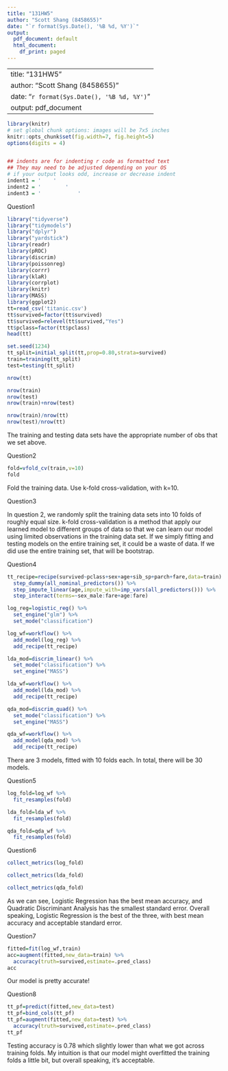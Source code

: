 ```yaml
---
title: "131HW5"
author: "Scott Shang (8458655)"
date: "`r format(Sys.Date(), '%B %d, %Y')`"
output:
  pdf_document: default
  html_document:
    df_print: paged
---
```


---
title: "131HW5"
author: "Scott Shang (8458655)"
date: "`r format(Sys.Date(), '%B %d, %Y')`"
output: pdf_document
---

```r
library(knitr)
# set global chunk options: images will be 7x5 inches
knitr::opts_chunk$set(fig.width=7, fig.height=5)
options(digits = 4)


## indents are for indenting r code as formatted text
## They may need to be adjusted depending on your OS
# if your output looks odd, increase or decrease indent
indent1 = '    '
indent2 = '        '
indent3 = '            '
```

Question1
```r
library("tidyverse")
library("tidymodels")
library("dplyr")
library("yardstick")
library(readr)
library(pROC)
library(discrim)
library(poissonreg)
library(corrr)
library(klaR)
library(corrplot)
library(knitr)
library(MASS)
library(ggplot2)
tt=read_csv('titanic.csv')
tt$survived=factor(tt$survived)
tt$survived=relevel(tt$survived,"Yes")
tt$pclass=factor(tt$pclass)
head(tt)
```


```r
set.seed(1234)
tt_split=initial_split(tt,prop=0.80,strata=survived)
train=training(tt_split)
test=testing(tt_split)

```

```r
nrow(tt)
```

```r
nrow(train)
nrow(test)
nrow(train)+nrow(test)
```

```r
nrow(train)/nrow(tt)
nrow(test)/nrow(tt)
```
The training and testing data sets have the appropriate number of obs that we set above.

Question2
```r
fold=vfold_cv(train,v=10)
fold
```
Fold the training data. Use k-fold cross-validation, with k=10.

Question3

In question 2, we randomly split the training data sets into 10 folds of roughly equal size. k-fold cross-validation is a method that apply our learned model to different groups of data so that we can learn our model using limited observations in the training data set. If we simply fitting and testing models on the entire training set, it could be a waste of data.
If we did use the entire training set, that will be bootstrap.

Question4
```r
tt_recipe=recipe(survived~pclass+sex+age+sib_sp+parch+fare,data=train) %>%
  step_dummy(all_nominal_predictors()) %>%
  step_impute_linear(age,impute_with=imp_vars(all_predictors())) %>%
  step_interact(terms=~sex_male:fare+age:fare)

log_reg=logistic_reg() %>% 
  set_engine("glm") %>% 
  set_mode("classification")

log_wf=workflow() %>% 
  add_model(log_reg) %>% 
  add_recipe(tt_recipe)

lda_mod=discrim_linear() %>% 
  set_mode("classification") %>% 
  set_engine("MASS")

lda_wf=workflow() %>% 
  add_model(lda_mod) %>% 
  add_recipe(tt_recipe)

qda_mod=discrim_quad() %>% 
  set_mode("classification") %>% 
  set_engine("MASS")

qda_wf=workflow() %>% 
  add_model(qda_mod) %>% 
  add_recipe(tt_recipe)
```
There are 3 models, fitted with 10 folds each. In total, there will be 30 models.

Question5
```r
log_fold=log_wf %>% 
  fit_resamples(fold)

lda_fold=lda_wf %>% 
  fit_resamples(fold)

qda_fold=qda_wf %>% 
  fit_resamples(fold)
```


Question6
```r
collect_metrics(log_fold)
```

```r
collect_metrics(lda_fold)
```

```r
collect_metrics(qda_fold)
```
As we can see, Logistic Regression has the best mean accuracy, and Quadratic Discriminant Analysis has the smallest standard error. Overall speaking, Logistic Regression is the best of the three, with best mean accuracy and acceptable standard error.


Question7
```r
fitted=fit(log_wf,train)
acc=augment(fitted,new_data=train) %>%
  accuracy(truth=survived,estimate=.pred_class)
acc
```
Our model is pretty accurate!

Question8
```r
tt_pf=predict(fitted,new_data=test)
tt_pf=bind_cols(tt_pf)
tt_pf=augment(fitted,new_data=test) %>%
  accuracy(truth=survived,estimate=.pred_class)
tt_pf
```
Testing accuracy is 0.78 which slightly lower than what we got across training folds. My intuition is that our model might overfitted the training folds a little bit, but overall speaking, it's acceptable.